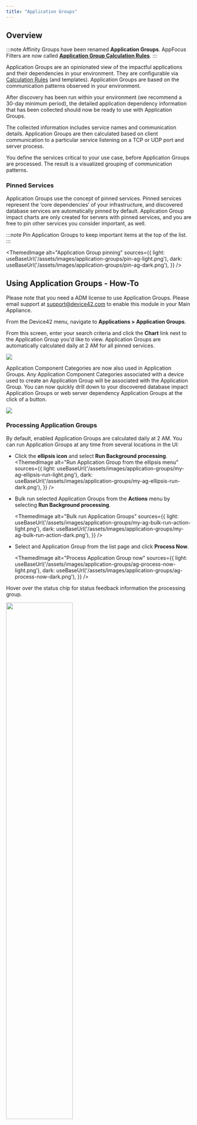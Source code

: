 ```yaml
---
title: "Application Groups"
---
```



## Overview

:::note
Affinity Groups have been renamed **Application Groups**. AppFocus Filters are now called [**Application Group Calculation Rules**](calculation-rules).
:::

Application Groups are an opinionated view of the impactful applications and their dependencies in your environment. They are configurable via [Calculation Rules](calculation-rules) (and templates). Application Groups are based on the communication patterns observed in your environment.

After discovery has been run within your environment (we recommend a 30-day minimum period), the detailed application dependency information that has been collected should now be ready to use with Application Groups.

The collected information includes service names and communication details. Application Groups are then calculated based on client communication to a particular service listening on a TCP or UDP port and server process. 

You define the services critical to your use case, before Application Groups are processed. The result is a visualized grouping of communication patterns.

### Pinned Services

Application Groups use the concept of pinned services. Pinned services represent the ‘core dependencies’ of your infrastructure, and discovered database services are automatically pinned by default. Application Group impact charts are only created for servers with pinned services, and you are free to pin other services you consider important, as well.

:::note
Pin Application Groups to keep important items at the top of the list.
:::

<ThemedImage
  alt="Application Group pinning"
  sources={{
    light: useBaseUrl('/assets/images/application-groups/pin-ag-light.png'),
    dark: useBaseUrl('/assets/images/application-groups/pin-ag-dark.png'),
  }}
/>

## Using Application Groups - How-To

Please note that you need a ADM license to use Application Groups. Please email support at [support@device42.com](mailto:support@device42.com) to enable this module in your Main Appliance.

From the Device42 menu, navigate to **Applications > Application Groups**.

From this screen, enter your search criteria and click the **Chart** link next to the Application Group you'd like to view. Application Groups are automatically calculated daily at 2 AM for all pinned services.

![](/assets/images/WEB-721_Affinity_Groups_Pic1.png)

Application Component Categories are now also used in Application Groups. Any Application Component Categories associated with a device used to create an Application Group will be associated with the Application Group. You can now quickly drill down to your discovered database impact Application Groups or web server dependency Application Groups at the click of a button.

![](/assets/images/WEB-721_Affinity_Groups_Pic2.png)

### Processing Application Groups

By default, enabled Application Groups are calculated daily at 2 AM. You can run Application Groups at any time from several locations in the UI:

- Click the **ellipsis icon** and select **Run Background processing**.
  <ThemedImage
    alt="Run Application Group from the ellipsis menu"
    sources={{
      light: useBaseUrl('/assets/images/application-groups/my-ag-ellipsis-run-light.png'),
      dark: useBaseUrl('/assets/images/application-groups/my-ag-ellipsis-run-dark.png'),
    }}
  />

- Bulk run selected Application Groups from the **Actions** menu by selecting **Run Background processing**.
  
  <ThemedImage
    alt="Bulk run Application Groups"
    sources={{
      light: useBaseUrl('/assets/images/application-groups/my-ag-bulk-run-action-light.png'),
      dark: useBaseUrl('/assets/images/application-groups/my-ag-bulk-run-action-dark.png'),
    }}
  />

- Select and Application Group from the list page and click **Process Now**.
  
  <ThemedImage
    alt="Process Application Group now"
    sources={{
      light: useBaseUrl('/assets/images/application-groups/ag-process-now-light.png'),
      dark: useBaseUrl('/assets/images/application-groups/ag-process-now-dark.png'),
    }}
  />

Hover over the status chip for status feedback information the processing group.

  <img src={statusImage} width='60%'/>

### Issues Processing Application Groups

**Unmanaged Application Groups**

Application Groups won't run unless they are associated with a Calculation Rule. If you updated a legacy Affinity Group with a single resource, or have deleted an associated Calculation Rule, you'll see the following notification:

>The Application Group is unmanaged as it has no Calculation Rule associated. In order to add it to processing, add a fixed rule with the items in focus.

![Unmanaged Application Group Notification](/assets/images/application-groups/unmapped-ag-notice.png)

Edit or create a new rule and [select **Fixed** as the **Starting Point**](calculation-rules#starting-points) and add the orphaned resource to the rule. 

**Invalidated Application Groups**

If you encounter the following notifications, create a new Calculation Rule with the resources of the original group as an AppFocus (**Starting Point**) and select an existing **Group By** field.

- If you change the **Group By** configuration of a Calculation Rule, the Application Group will be invalidated. You'll get the following message:
  > This Application Group has been invalidated because its AppFocus no longer matches its Calculation Rule.

  ![Invalidated Application Group Notification](/assets/images/application-groups/invalidated-ag-notice.png)

- If an associated Calculation Rule included a custom field grouping and that custom field is deleted, the Application Group will be invalidated and processing will fail. 

  > Could not find the Custom Field to group by. Please check the Calculation Rule configuration.

  ![Invalidated Application Group Notification](/assets/images/application-groups/invalidated-ag-notice-custom-field.png)

### Pinning other 'Core' services

Application Groups are only generated for your Core services, which are those services that have been pinned in Device42. If you don't see the Application Group Impact Chart you're looking for, ensure you've pinned the relevant services. Note that only pinned service listeners will lead to the formation of an Application Group.

Navigate to your critical Core services and pin them using the dropdown menu:

![](/assets/images/Screen-Shot-2022-05-29-at-7.47.50-PM.png)

### Database Services - Pinned by default

Database services are considered 'core services' and are therefore pinned automatically. Notice the green checkmarks indicating they are already pinned:

![](/assets/images/WEB-721_Affinity_Groups_Pic4.png)

## Impact Charts 

- Click on a **Chart** link next to an Application Group name under the **My Application Groups** tab to view the Application Group Impact Chart.

  <ThemedImage
    alt="Chart links"
    sources={{
      light: useBaseUrl('/assets/images/application-groups/chart-links-light.png'),
      dark: useBaseUrl('/assets/images/application-groups/chart-links-dark.png'),
    }}
  />  

- Use the controls at the left of the charts to highlight or search for dependencies and items of interest. 

  <ThemedImage
    alt="Application Group Impact Chart"
    sources={{
      light: useBaseUrl('/assets/images/application-groups/apache-cluster-chart-light.png'),
      dark: useBaseUrl('/assets/images/application-groups/apache-cluster-chart-dark.png'),
    }}
  />  

  **Tips:**
  * You'll be prompted to save the position of the nodes after you've moved them, or do so preemptively by clicking the **Save Node Positions** button.
  
- Click the relationship lines in the Global View to open the Local View panel displaying those relationships. On the Local View, click the dependency lines between services, processes, and devices to see connection stats (like the listener IP address, protocol, port, and average number of connections over time) . For lines to Application Components, the **Reason** and **What is affected** values are displayed if available.

If you don't see this historical communication metadata, make sure you have the [**Store and Display Connection Metadata** option enabled in **Visualization** options](calculation-rules#visualization-options) of that Application Group's Calculation Rule.

  <ThemedImage
    alt="Chart lines"
    sources={{
      light: useBaseUrl('/assets/images/application-groups/oracle-chart-light.png'),
      dark: useBaseUrl('/assets/images/application-groups/oracle-chart-dark.png'),
    }}
  />  





Note that Application Components are now displayed as stand-alone nodes, and are connected to any associated services and/or devices via dotted lines. You can also now run a **Service Dependencies Report** for Application Groups from the Application Group chart view page. The Services Dependencies report details all the communications for devices within an Application Group.

## Timelines

Application Group timelines make it easy to see how a given Application Group changed over time. Changes to both Devices and Services are marked along the timeline, indicating when devices and/or services were added or removed from each Application Group. The timeline can also be used to quickly navigate to specific dates of interest, including those when changes occurred.

![](/assets/images/18.04.00_affinity-groups-timeline-1.png)

Click on a vertical point in the timeline at the bottom of the chart to see a summary of changes. Click **Show Details** to see more information about the changes.

![](/assets/images/18.04.00_affinity-groups-timeline-2.png)

## View Application Group Calculations

With Application Group calculations, you can view an Application Group calculation from just about any device — open the hamburger menu, and choose **Application Group Calculation**.

<ThemedImage
  alt="Application group calculation option"
  sources={{
    light: useBaseUrl('/assets/images/application-groups/affinity-group-calculation-light.png'),
    dark: useBaseUrl('/assets/images/application-groups/affinity-group-calculation-dark.png'),
  }}
/>

<ThemedImage
  alt="Docusaurus themed image"
  sources={{
    light: useBaseUrl('/assets/images/calculation-rules/10.92.11.208_admin_core_device_14135_affinity_group_calc_light.png'),
    dark: useBaseUrl('/assets/images/calculation-rules/10.92.11.208_admin_core_device_14135_affinity_group_calc_dark.png'),
  }}
/>

On the Application Group Calculation page, you can see the dependencies of the selected device or database. Click on the device to open the summary of the device and two buttons. Click on **View** to see more information on the device, or click on **Topology** for a detailed association map.

<ThemedImage
  alt="Application group calculation detailed view"
  sources={{
    light: useBaseUrl('/assets/images/application-groups/affinity-group-calculation-view-light.png'),
    dark: useBaseUrl('/assets/images/application-groups/affinity-group-calculation-view-dark.png'),
  }}
/>

## Add Application Groups to a Business Application

You can now use a new command on the Application Group list page to quickly and easily add multiple Application Groups to an existing or new business application. Simply click up to five Application Groups on the list page and select **Add Application Groups to Business Applications** from the Actions menu.

![](/assets/images/WEB-721_Affinity_Groups_Pic9.png)

Select the Business Application you want, or add a new one, and click **Add objects to the Business Application**.

![](/assets/images/WEB-721_Affinity_Groups_Pic10.png)

The Application Groups added will be visible on the Business Application canvas. The Devices in each Application Group added will have their own color. There are up to five different colors used to help indicate which devices came from which Application Group.

![](/assets/images/WEB-721_Affinity_Groups_Pic11.png)
